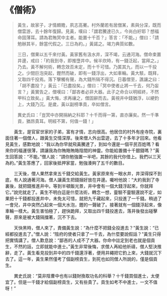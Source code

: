 # 《僧術》

> 黃生，故家子，才情頗贍，夙志高騫。村外蘭若有居僧某，素與分深，既而僧雲游，去十餘年復歸。見黃，嘆曰：「謂君騰達已久，今尚白紵耶？想福命固薄耳。請為君賄冥中主者。能置十千否？」答言：「不能。」僧曰：「請勉辦其半，餘當代假之。三日為約。」黃諾之。竭力典質如數。
>
> 三日，僧果以五千來付黃。黃家舊有汲水井，深不竭，云通河海。僧命束置井邊，戒曰：「約我到寺，即推墮井中。候半炊時，有一錢泛起，當拜之。」乃去。黃不解何術，轉念效否未定，而十千可惜。乃匿其九，而以一千投之。少間巨泡突起，鏗然而破，即有一錢浮出，大如車輪。黃大駭，既拜，又取四千投焉。落下擊觸有聲，為大錢所隔不得沉。日暮僧至，譙讓之曰：「胡不盡投？」黃云：「已盡投矣。」僧曰：「冥中使者止將一千去，何乃妄言？」黃實告之，僧嘆曰：「鄙吝者必非大器。此子之命合以明經終，不然甲科立致矣。」黃大悔，求再禳之，僧固辭而去。黃視井中錢猶浮，以綆釣上，大錢乃沉。是歲，黃以副榜準貢，卒如僧言。
>
> 異史氏曰：「豈冥中亦開捐納之科耶？十千而得一第，直亦廉矣。然一千準貢，猶昂貴耳。明經不第，何值一錢！」

&emsp;&emsp;黃生，是官宦世家的子弟，富有才情，志向很高。他居住的村外有座寺院，裏面住著一個僧人，跟黃生交情深厚。後來僧人外出雲遊，去了十多年才回來。他看見黃生，感歎地說：“我以為你早就飛黃騰達了，到如今還是一個平民百姓嗎？看來你的福運很薄，請讓我為你賄賂賄賂陰間的神靈。你能給置備十千銀錢嗎？”黃生回答說：“不能。”僧人說：“請你勉強置一半吧，其餘的我代你借上。我們以三天為約。”黃生答應了，回家後抵押家當，勉強湊夠了五千的數目。

&emsp;&emsp;三天後，僧人果然拿來五千錢交給黃生。黃家原來有一眼水井，井深得探不到底，有人說通著河海。僧人讓黃生把錢捆好放在井邊。囑咐他說：“大約我到了寺裏後，就把錢推進井中。等到半頓飯光景，井中會有一個大錢浮起來，你就拜它。”說完就走了。黃生不明白這是什麼法術，轉念一想，靈驗不靈驗還說不定，如果把十千錢都投進井中，未免太可惜，就把九千藏起來，只投進了一千錢。稍過了一會兒，井中突然凸起來一個大水泡，鏗的一聲破了。接著就有一個錢浮起來，像車輪一樣大。黃生害怕極了，趕快跪拜，又取出四千錢投進去，落井後發出碰擊聲，原來是被大錢隔擋著，沉不下去。

&emsp;&emsp;天快黑時，僧人來了，責備黃生說：“為什麼不把錢全投進去？”黃生說：“已經都投進去了。”僧人說：“陰府的使者只拿了一千去，為什麼要說假話？”黃生只得把實情講了。僧人歎息說：“鄙吝的人成不了大器。你命中註定到老也就是個貢生，不然的話，立即就能中進士。”黃生非常後悔，求僧人再給他祈禱，僧人堅決推辭，走了。黃生看見投到井中的四千錢還浮著，便用井繩把它釣上來，大錢就沉下去了。這一年，黃生果然僅考了個副榜貢生，到死也如同僧人所說的，僅是個貢生。

&emsp;&emsp;異史氏說：“莫非陰曹中也有以錢財換取功名的科舉？十千錢買個進士，太便宜了。但是一千錢才給個副榜貢生，又有些貴了。貢生如考不中進士，一文不值呀！”
